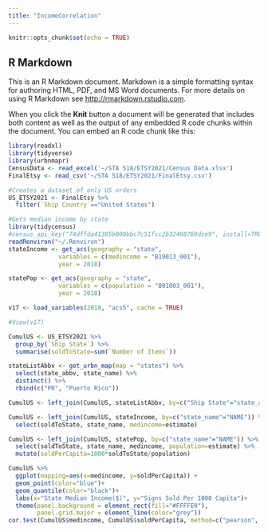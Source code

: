 ```yaml
---
title: "IncomeCorrelation"
---
```


```r
knitr::opts_chunk$set(echo = TRUE)
```

## R Markdown

This is an R Markdown document. Markdown is a simple formatting syntax for authoring HTML, PDF, and MS Word documents. For more details on using R Markdown see <http://rmarkdown.rstudio.com>.

When you click the **Knit** button a document will be generated that includes both content as well as the output of any embedded R code chunks within the document. You can embed an R code chunk like this:

```r
library(readxl)
library(tidyverse)
library(urbnmapr)
CensusData <- read_excel('~/STA 518/ETSY2021/Census Data.xlsx')
FinalEtsy <- read_csv('~/STA 518/ETSY2021/FinalEtsy.csv')
```

```r
#Creates a dataset of only US orders
US_ETSY2021 <- FinalEtsy %>% 
  filter(`Ship Country`=="United States")
```

```r
#Gets median income by state
library(tidycensus)
#census_api_key("74dffda41385b000bbc7c51fcc2b32468769dce9", install=TRUE)
readRenviron("~/.Renviron")
stateIncome <- get_acs(geography = "state", 
              variables = c(medincome = "B19013_001"), 
              year = 2018)

statePop <- get_acs(geography = "state", 
              variables = c(population = "B01003_001"), 
              year = 2018)

v17 <- load_variables(2018, "acs5", cache = TRUE)

#View(v17)
```

```r
CumulUS <- US_ETSY2021 %>% 
  group_by(`Ship State`) %>% 
  summarise(soldToState=sum(`Number of Items`))

stateListAbbv <- get_urbn_map(map = "states") %>% 
  select(state_abbv, state_name) %>% 
  distinct() %>% 
  rbind(c("PR", "Puerto Rico"))

CumulUS <- left_join(CumulUS, stateListAbbv, by=c("Ship State"="state_abbv"))

CumulUS <- left_join(CumulUS, stateIncome, by=c("state_name"="NAME")) %>% 
  select(soldToState, state_name, medincome=estimate)

CumulUS <- left_join(CumulUS, statePop, by=c("state_name"="NAME")) %>% 
  select(soldToState, state_name, medincome, population=estimate) %>% 
  mutate(soldPerCapita=1000*soldToState/population)
```

```r
CumulUS %>% 
  ggplot(mapping=aes(x=medincome, y=soldPerCapita)) + 
  geom_point(color="blue")+
  geom_quantile(color="black")+
  labs(x="State Median Income($)", y="Signs Sold Per 1000 Capita")+
  theme(panel.background = element_rect(fill="#FFFFE0"),
        panel.grid.major = element_line(color="grey"))
cor.test(CumulUS$medincome, CumulUS$soldPerCapita, method=c("pearson", "kendall", "spearman"))
```

